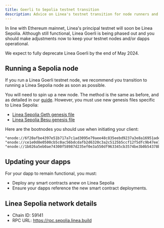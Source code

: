 ```yaml
---
title: Goerli to Sepolia testnet transition
description: Advice on Linea's testnet transition for node runners and developers
---
```


In line with Ethereum mainnet, Linea's principal testnet will soon be Linea Sepolia. Although still functional, Linea Goerli is being phased out and you should make adjustments now to keep your testnet nodes and/or dapps operational.

We expect to fully deprecate Linea Goerli by the end of May 2024.

## Running a Sepolia node

If you run a Linea Goerli testnet node, we recommend you transition to running a Linea Sepolia node as soon as possible.

You will need to spin up a new node. The method is the same as before, and as detailed in our [guide](/build-on-linea/run-a-node). However, you must use new genesis files specific to Linea Sepolia:

- [Linea Sepolia Geth genesis file](pathname:///files/sepolia/genesis-sepolia-geth.json)
- [Linea Sepolia Besu genesis file](pathname:///files/sepolia/genesis-sepolia-besu.json)

Here are the bootnodes you should use when initiating your client:

```
"enode://6f20afbe4397e51b717a7c1ad3095e79aee48c835eebd9237a3e8a16951ade1fe0e66e981e30ea269849fcb6ba03d838da37f524fabd2a557474194a2e2604fa@18.221.100.27:31002"
"enode://ce1e0d8e0500cb5c0ac56bdcdafb2d6320c3a2c5125b5ccf12f5dfc9b47ee74acbcafc32559017613136c9c36a0ce74ba4f83b7fb8244f099f3b15708d9d3129@3.23.75.47:31000"
"enode://1b026a5eb0ae74300f58987d235ef0e3a550df963345cb3574be3b0b54378bd11f14dfd515a8976f2c2d2826090e9507b8ccc24f896a9ffffffcabcfd996a733@3.129.120.128:31001"
```

## Updating your dapps

For your dapp to remain functional, you must:

- Deploy any smart contracts anew on Linea Sepolia
- Ensure your dapps reference the new smart contract deployments.

## Linea Sepolia network details

- Chain ID: 59141
- RPC URL: https://rpc.sepolia.linea.build
